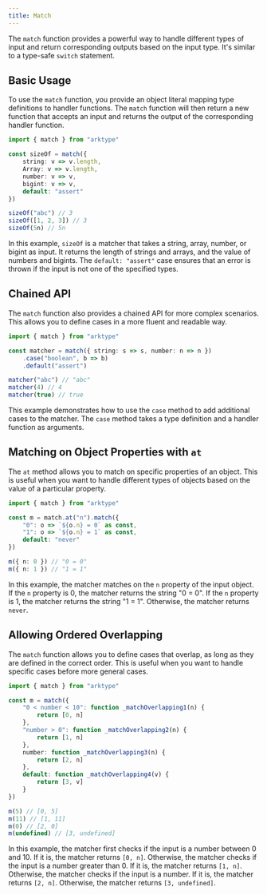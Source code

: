 ```yaml
---
title: Match
---
```


The `match` function provides a powerful way to handle different types of input and return corresponding outputs based on the input type. It's similar to a type-safe `switch` statement.

## Basic Usage

To use the `match` function, you provide an object literal mapping type definitions to handler functions. The `match` function will then return a new function that accepts an input and returns the output of the corresponding handler function.

```typescript
import { match } from "arktype"

const sizeOf = match({
	string: v => v.length,
	Array: v => v.length,
	number: v => v,
	bigint: v => v,
	default: "assert"
})

sizeOf("abc") // 3
sizeOf([1, 2, 3]) // 3
sizeOf(5n) // 5n
```

In this example, `sizeOf` is a matcher that takes a string, array, number, or bigint as input. It returns the length of strings and arrays, and the value of numbers and bigints. The `default: "assert"` case ensures that an error is thrown if the input is not one of the specified types.

## Chained API

The `match` function also provides a chained API for more complex scenarios. This allows you to define cases in a more fluent and readable way.

```typescript
import { match } from "arktype"

const matcher = match({ string: s => s, number: n => n })
	.case("boolean", b => b)
	.default("assert")

matcher("abc") // "abc"
matcher(4) // 4
matcher(true) // true
```

This example demonstrates how to use the `case` method to add additional cases to the matcher. The `case` method takes a type definition and a handler function as arguments.

## Matching on Object Properties with `at`

The `at` method allows you to match on specific properties of an object. This is useful when you want to handle different types of objects based on the value of a particular property.

```typescript
import { match } from "arktype"

const m = match.at("n").match({
	"0": o => `${o.n} = 0` as const,
	"1": o => `${o.n} = 1` as const,
	default: "never"
})

m({ n: 0 }) // "0 = 0"
m({ n: 1 }) // "1 = 1"
```

In this example, the matcher matches on the `n` property of the input object. If the `n` property is 0, the matcher returns the string "0 = 0". If the `n` property is 1, the matcher returns the string "1 = 1". Otherwise, the matcher returns `never`.

## Allowing Ordered Overlapping

The `match` function allows you to define cases that overlap, as long as they are defined in the correct order. This is useful when you want to handle specific cases before more general cases.

```typescript
import { match } from "arktype"

const m = match({
	"0 < number < 10": function _matchOverlapping1(n) {
		return [0, n]
	},
	"number > 0": function _matchOverlapping2(n) {
		return [1, n]
	},
	number: function _matchOverlapping3(n) {
		return [2, n]
	},
	default: function _matchOverlapping4(v) {
		return [3, v]
	}
})

m(5) // [0, 5]
m(11) // [1, 11]
m(0) // [2, 0]
m(undefined) // [3, undefined]
```

In this example, the matcher first checks if the input is a number between 0 and 10. If it is, the matcher returns `[0, n]`. Otherwise, the matcher checks if the input is a number greater than 0. If it is, the matcher returns `[1, n]`. Otherwise, the matcher checks if the input is a number. If it is, the matcher returns `[2, n]`. Otherwise, the matcher returns `[3, undefined]`.
